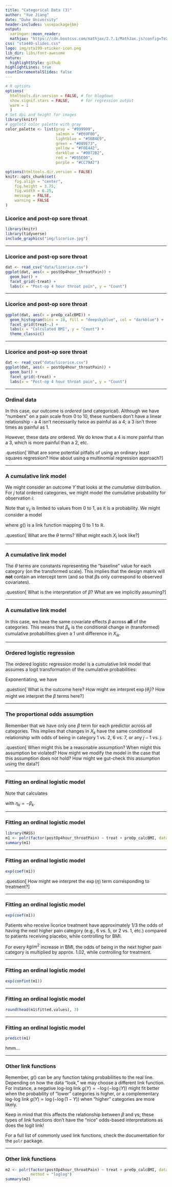 ---
title: "Categorical Data (3)"
author: "Yue Jiang"
date: "Duke University"
header-includes: \usepackage{bm}
output:
  xaringan::moon_reader:
  mathjax: "https://cdn.bootcss.com/mathjax/2.7.1/MathJax.js?config=TeX-MML-AM_HTMLorMML"
css: "sta440-slides.css"
logo: img/sta199-sticker-icon.png
lib_dir: libs/font-awesome
nature:
  highlightStyle: github
highlightLines: true
countIncrementalSlides: false
---

```{r setup, include=FALSE}
# R options
options(
  htmltools.dir.version = FALSE, # for blogdown
  show.signif.stars = FALSE,     # for regression output
  warm = 1
  )
# Set dpi and height for images
library(knitr)
# ggplot2 color palette with gray
color_palette <- list(gray = "#999999", 
                      salmon = "#E69F00", 
                      lightblue = "#56B4E9", 
                      green = "#009E73", 
                      yellow = "#F0E442", 
                      darkblue = "#0072B2", 
                      red = "#D55E00", 
                      purple = "#CC79A7")

options(htmltools.dir.version = FALSE)
knitr::opts_chunk$set(
	fig.align = "center",
	fig.height = 3.75,
	fig.width = 6.25,
	message = FALSE,
	warning = FALSE
)
```

### Licorice and post-op sore throat

```{r, eval=TRUE, echo=FALSE, warning = F, message = F, out.width = "80%"}
library(knitr)
library(tidyverse)
include_graphics("img/licorice.jpg")
```

---

### Licorice and post-op sore throat

```{r, message = F, warning = F, echo = F, fig.align='center', fig.height=5, fig.width=8, dpi = 300}
dat <- read_csv("data/licorice.csv")
ggplot(dat, aes(x = postOp4hour_throatPain)) +
  geom_bar() + 
  facet_grid(~treat) + 
  labs(x = "Post-op 4 hour throat pain", y = "Count")
```

---

### Licorice and post-op sore throat

```{r, message = F, warning = F, echo = F, fig.align='center', fig.height=5, fig.width=8, dpi = 300}
ggplot(dat, aes(x = preOp_calcBMI)) +
  geom_histogram(bins = 10, fill = "deepskyblue", col = "darkblue") + 
  facet_grid(treat~.) + 
  labs(x = "Calculated BMI", y = "Count") +
  theme_classic()
```

---

### Licorice and post-op sore throat

```{r, message = F, warning = F, echo = F, fig.align='center', fig.height=5, fig.width=8, dpi = 300}
dat <- read_csv("data/licorice.csv")
ggplot(dat, aes(x = postOp4hour_throatPain)) +
  geom_bar() + 
  facet_grid(~treat) + 
  labs(x = "Post-op 4 hour throat pain", y = "Count")
```


---

### Ordinal data

In this case, our outcome is *ordered* (and categorical). Although we have 
"numbers" on a pain scale from 0 to 10, these numbers don't have a linear
relationship - a 4 isn't necessarily twice as painful as a 4; a 3 isn't three
times as painful as 1.

However, these data *are* ordered. We do know that a 4 is more painful than a 3,
which is more painful than a 2, etc. 

.question[
What are some potential pitfalls of using an ordinary least squares regression?
How about using a multinomial regression approach?
]

---

### A cumulative link model

We might consider an outcome $Y$ that looks at the *cumulative* distribution. For
$j$ total ordered categories, we might model the cumulative probability for
observation $i$:

\begin{align*}
\gamma_{ij} &= P(Y_i \le j)\\
&= P(Y_i = 1) + P(Y_i = 2) + \cdots + P(Y_i = j).
\end{align*}

Note that $\gamma_{ij}$ is limited to values from 0 to 1, as it is a probability.
We might consider a model

\begin{align*}
g(\gamma_{ij}) = \theta_j + X_i^T\beta,
\end{align*}

where $g()$ is a link function mapping 0 to 1 to $\mathbb{R}$.

.question[
What are the $\theta$ terms? What might each $X_i$ look like?
]

---

### A cumulative link model

The $\theta$ terms are constants representing the "baseline" value for each
category (on the transformed scale). This implies that the design matrix will
**not** contain an intercept term (and so that $\beta$s only correspond to
observed covariates).

\begin{align*}
g(\gamma_{ij}) = \theta_j + X_i^T\beta
\end{align*}

.question[
What is the interpretation of $\beta$? What are we implicitly assuming?
]

---

### A cumulative link model

In this case, we have the same covariate effects $\beta$ across **all** of the
categories. This means that $\beta_k$ is the conditional change in (transformed)
cumulative probabilities given a 1 unit difference in $X_{ik}$.

---

### Ordered logistic regression

The ordered logistic regression model is a cumulative link model that assumes a
logit transformation of the cumulative probabilities:

\begin{align*}
logit(\gamma_{ij}) &= \theta_j + X_i^T\beta\\
log\left(\frac{\gamma_{ij}}{1 - \gamma_{ij}}\right) &= \theta_j + X_i^T\beta\\
log\left(\frac{P(Y_i \le j)}{P(Y_i > j)}\right) &= \theta_j + X_i^T\beta\\
\end{align*}

Exponentiating, we have

\begin{align*}
\frac{P(Y_i \le j)}{P(Y_i > j)} &= \exp(\theta_j)\exp(X_i^T\beta)
\end{align*}

.question[
What is the outcome here? How might we interpret $\exp(\theta_j)$? How might
we interpret the $\beta$ terms here?
]

---

### The proportional odds assumption

Remember that we have only one $\beta$ term for each predictor across *all*
categories. This implies that changes in $X_k$ have the same conditional 
relationship with odds of being in category 1 vs. 2, 6 vs. 7, or any $j-1$ vs.
$j$. 

.question[
When might this be a reasonable assumption? When might this assumption be
violated? How might we modify the model in the case that this assumption does
not hold? How might we gut-check this assumption using the data?
]

---

### Fitting an ordinal logistic model

Note that \texttt{R} calculates 

\begin{align*}
logit(\gamma_{ij}) &= \theta_j - X_{i1}\eta_1 - \cdots - X_{ip}\eta_p
\end{align*}

with $\eta_k = -\beta_k$.

---

### Fitting an ordinal logistic model

```{r, message = F, warning = F}
library(MASS)
m1 <- polr(factor(postOp4hour_throatPain) ~ treat + preOp_calcBMI, data = dat)
summary(m1)
```

---

### Fitting an ordinal logistic model

```{r}
exp(coef(m1))
```

.question[
How might we interpret the $\exp(\eta)$ term corresponding to treatment?
]

---

### Fitting an ordinal logistic model

```{r}
exp(coef(m1))
```

Patients who receive licorice treatment have approximately 1/3 the
odds of having the next higher pain category (e.g., 6 vs. 5, or 2 vs. 1, etc.)
compared to patients receiving placebo, while controlling for BMI.

For every $kg/m^2$ increase in BMI, the odds of being in the next higher pain
category is multiplied by approx. 1.02, while controlling for treatment.

---

### Fitting an ordinal logistic model

```{r}
exp(confint(m1))
```

---

### Fitting an ordinal logistic model

```{r}
round(head(m1$fitted.values), 3)
```

---

### Fitting an ordinal logistic model

```{r}
predict(m1)
```

hmm...

---

### Other link functions

Remember, $g()$ can be any function taking probabilities to the real line. 
Depending on how the data "look," we may choose a different link function. For
instance, a negative log-log link $g(Y) = -\log(-\log(Y))$ might fit better
when the probability of "lower" categories is higher, or a complementary log-log
link $g(Y) = \log(-\log(1 - Y))$ when "higher" categories are more likely.

Keep in mind that this affects the relationship between $\beta$ and $\gamma$s;
these types of link functions don't have the "nice" odds-based interpretations
as does the logit link!

For a full list of commonly used link functions, check the documentation for the
`polr` package.

---

### Other link functions

```{r}
m2 <- polr(factor(postOp4hour_throatPain) ~ treat + preOp_calcBMI, data = dat,
           method = "loglog")
summary(m2)
```
